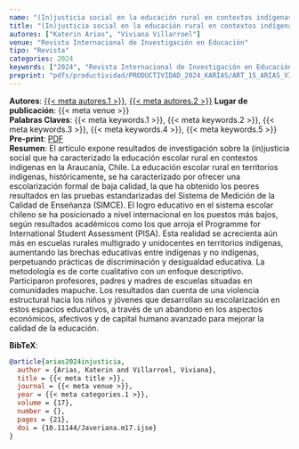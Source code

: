 ```yaml
---
name: "(In)justicia social en la educación rural en contextos indígenas en Chile"
title: "(In)justicia social en la educación rural en contextos indígenas en Chile"
autores: ["Katerin Arias", "Viviana Villarroel"]
venue: "Revista Internacional de Investigación en Educación"
tipo: "Revista"
categories: 2024
keywords: ["2024", "Revista Internacional de Investigación en Educación", "Justicia Social", "Desigualdad Cultural", "Educación Rural"]
preprint: "pdfs/productividad/PRODUCTIVIDAD_2024_KARIAS/ART_15_ARIAS_VILLARROEL_MAGIS_2024_SCOPUS.pdf"
---
```

**Autores**: [{{< meta autores.1 >}}](../members/current/Katerin Arias.qmd), [{{< meta autores.2 >}}](../members/current/Viviana Villarroel.qmd)
**Lugar de publicación**: {{< meta venue >}}     
**Palabras Claves**: {{< meta keywords.1 >}}, {{< meta keywords.2 >}}, {{< meta keywords.3 >}}, {{< meta keywords.4 >}}, {{< meta keywords.5 >}}    
**Pre-print**: [PDF](../{{< meta preprint >}})    
**Resumen**: El artículo expone resultados de investigación sobre la (in)justicia social que ha caracterizado la educación escolar rural en contextos indígenas en la Araucanía, Chile. La educación escolar rural en territorios indígenas, históricamente, se ha caracterizado por ofrecer una escolarización formal de baja calidad, la que ha obtenido los peores resultados en las pruebas estandarizadas del Sistema de Medición de la Calidad de Enseñanza (SIMCE). El logro educativo en el sistema escolar chileno se ha posicionado a nivel internacional en los puestos más bajos, según resultados académicos como los que arroja el Programme for International Student Assessment (PISA). Esta realidad se acrecienta aún más en escuelas rurales multigrado y unidocentes en territorios indígenas, aumentando las brechas educativas entre indígenas y no indígenas, perpetuando prácticas de discriminación y desigualdad educativa. La metodología es de corte cualitativo con un enfoque descriptivo. Participaron profesores, padres y madres de escuelas situadas en comunidades mapuche. Los resultados dan cuenta de una violencia estructural hacia los niños y jóvenes que desarrollan su escolarización en estos espacios educativos, a través de un abandono en los aspectos económicos, afectivos y de capital humano avanzado para mejorar la calidad de la educación.

**BibTeX**:
```bibtex
@article{arias2024injusticia,
  author = {Arias, Katerin and Villarroel, Viviana},
  title = {{< meta title >}},
  journal = {{< meta venue >}},
  year = {{< meta categories.1 >}},
  volume = {17},
  number = {},
  pages = {21},
  doi = {10.11144/Javeriana.m17.ijse}
}
```
